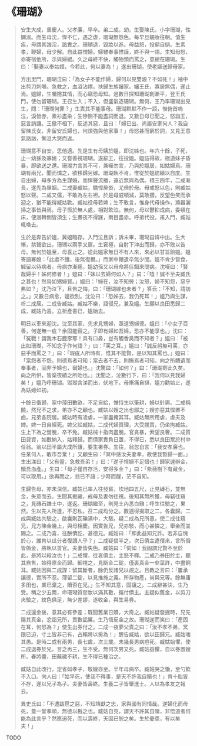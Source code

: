 # 《珊瑚》

> 安生大成，重慶人。父孝廉，早卒。弟二成，幼。生娶陳氏，小字珊瑚，性嫻淑。而生母沈，悍不仁，遇之虐，珊瑚無怨色。每早旦靚妝往朝。值生疾，母謂其誨淫，詬責之。珊瑚退，毀妝以進。母益怒，投顙自撾。生素孝，鞭婦，母少解。自此益憎婦。婦雖奉事惟謹，終不與一語。生知母怒，亦寄宿他所，示與婦絕。久之母終不快，觸物類而罵之，意總在珊瑚。生曰：「娶妻以奉姑嫜，今若此，何以妻為！」遂出珊瑚，使老嫗送歸母家。
>
> 方出里門，珊瑚泣曰：「為女子不能作婦，歸何以見雙親？不如死！」袖中出剪刀刺喉。急救之，血溢沾襟。扶歸生族嬸家。嬸王氏，寡居無偶，遂止焉。媼歸，生囑隱其情，而心竊恐母知。過數日探知珊瑚創漸平，登王氏門，使勿留珊瑚。王召生入；不入，但盛氣逐珊瑚。無何，王乃率珊瑚出見生，問：「珊瑚何罪？」生責其不能事母。珊瑚默默不作一語，惟俯首嗚泣，淚皆赤，素衫盡染；生慘惻不能盡詞而退。又數日母已聞之，怒詣王，惡言誚讓。王傲不相下，反述其惡，且曰：「婦已出，尚屬安家何人？我自留陳氏女，非留安氏婦也，何煩強與他家事！」母怒甚而窮於詞，又見王意氣訩訩，慚沮大哭而返。
>
> 珊瑚意不自安，思他適。先是生有母姨於媼，即沈姊也。年六十餘，子死，止一幼孫及寡媳；又嘗善視珊瑚。遂辭王，往投媼。媼詰得故，極道妹子昏暴，即欲送之還。珊瑚力言其不可，兼囑勿言，乃與於媼居，如姑婦焉。珊瑚有兩兄，聞而憐之，欲移歸另嫁。珊瑚執不肯，惟從於媼紡績以自度。生自出婦，母多方為生謀婚，而悍聲流播，遠近無與為偶。積三四年，二成漸長，遂先為畢姻。二成妻臧姑，驕悍戾沓，尤倍於母。母或怒以色，則臧姑怒以聲。二成又儒，不敢為左右袒。於是母威頓減，莫敢攖，反望色笑而承迎之，猶不能得臧姑歡。臧姑役母若婢；生不敢言，惟身代母操作，滌器灑掃之事皆與焉。母子恆於無人處，相對飲泣。無何，母以鬱抑成病，委頓在床，便溺轉側皆須生；生晝夜不得寐，兩目盡赤。呼弟代役，甫入門，臧姑輒喚去。
>
> 生於是奔告於媼，冀媼臨存。入門泣且訴；訴未畢，珊瑚自幃中出。生大慚，禁聲欲出。珊瑚以兩手叉扉。生窘極，自肘下沖出而歸，亦不敢以告母。無何於媼至，母喜止之。從此媼家無日不有人來，來必以甘旨餉媼。媼寄語寡媳：「此處不餓，後無復爾。」而家中饋遺卒無少間。媼不肯少嘗食，緘留以待病者。母病亦漸瘥。媼幼孫又以母命將佳餌來問病。沈嘆曰：「賢哉婦乎！姊何修者！」媼曰：「妹以去婦何如人？」曰：「嘻！誠不至夫臧氏之甚也！然烏如甥婦賢。」媼曰：「婦在，汝不知勞；汝怒，婦不知怨，惡乎弗如？」沈乃泣下，且告之悔，曰：「珊瑚嫁也未者？」答云：「不知，請訪之。」又數日病愈，媼欲別。沈泣曰：「恐姊去，我仍死耳！」媼乃與生謀，析二成居。二成告臧姑。臧姑不樂，語侵兄，兼及媼。生願以良田悉歸二成，臧姑乃喜。立析產書已，媼始去。
>
> 明日以車來迎沈。沈至其家，先求見甥婦，亟道甥婦德。媼曰：「小女子百善，何遂無一疵？余固能容之。子即有婦如吾婦，恐亦不能享也。」沈曰：「冤戰！謂我木石鹿豕耶！具有口鼻，豈有觸香臭而不知者？」媼曰：「被出如珊瑚，不知念子作何語？」曰：「罵之耳。」媼曰：「誠反躬無可罵，亦惡乎而罵之？」曰：「瑕疵人所時有，惟其不能賢，是以知其罵也。」媼曰：「當怨者不怨，則德焉者可知；當去者不去，則撫焉者可知。向之所饋遺而奉事者，固非予婦也，爾婦也。」沈驚曰：「如何？」曰：「珊瑚寄此久矣。向之所供，皆渠夜績之所貽也。」沈聞之，泣數行下，曰：「我何以見我婦矣！」媼乃呼珊瑚。瑚瑚含涕而出，伏地下。母慚痛自撻，媼力勸始止，遂為姑媳如初。
>
> 十餘日偕歸，家中薄田數畝，不足自給，惟恃生以筆耕，婦以針耨。二成稱饒，然兄不之求，弟亦不之顧也。臧姑以嫂之出也鄙之；嫂亦惡其悍置不齒。兄弟各院居。臧姑時有凌虐，一家盡掩其耳。臧姑無所用虐，虐夫及婢。婢一日自經死。婢父訟臧姑，二成代婦質理，大受撲責，仍坐拘臧姑。生上下為之營脫，卒不免。臧姑械十指肉盡脫。官貪暴，索望良奢。二成質田貸資，如數納入，姑釋歸。而債家責負日亟，不得已，悉以良田鬻於村中任翁。翁以田半屬大成所讓，要生署券。生往，翁忽自言：「我安孝廉也。任某何人，敢市吾業！」又顧生曰：「冥中感汝夫妻孝，故使我暫歸一面。」生出涕曰：「父有靈，急救吾弟！」曰：「逆子悍婦不足惜也！歸家速辦金，贖吾血產。」生曰：「母子僅自存活，安得多金？」曰：「紫薇樹下有藏金，可以取用。」欲再問之，翁已不語；少時而醒，茫不自知。
>
> 生歸告母，亦未深信。臧姑已率人往發窖，坎地四五尺，止見磚石，並無金，失意而去。生聞其掘藏，戒母及妻勿往視。後知其無所獲，母竊往窺之，見磚石雜土中，遂返。珊瑚繼至，則見土內悉白鏹；呼生往驗之，果然。生以先人所遺，不忍私，召二成均分之。數適得揭取之二，各囊歸。二成與臧姑共驗之，啟囊則瓦礫滿中，大駭。疑二成為兄所愚，使二成往窺兄，兄方陳金幾上，與母相慶。因實告兄，兄亦駭，而心甚憐之，舉金而並賜之。二成乃喜，往酬債訖，甚德兄。臧姑曰：「即此益知兄詐。若非自愧於心，誰肯以瓜分者復讓人乎？」二成疑信半之。次日債主遣僕來，言所償皆偽金，將執以首官。夫妻皆失色。臧姑曰：「伺如！我固謂兄賢不至於此，是將以殺汝也！」二成懼，往哀債主，主怒不釋。二成乃券田於主，聽其自售，始得原金而歸。細視之，見斷金二錠，僅裹真金一韭葉許，中盡銅耳。臧姑因與二成謀：留其斷者，餘仍反諸兄以覘之。且教之言曰：「屢承讓德，實所不忍。薄留二錠，以見推施之義。所存物產，尚與兄等。餘無庸多田也，業已棄之，贖否在兄。」生不知其意，固讓之。二成辭甚決，生乃受。稱之少五兩，命珊瑚質奩妝以滿其數，攜付債主。主疑似舊金，以剪刀夾驗之，紋色俱足，無少差謬，遂收金，與生易券。
>
> 二成還金後，意其必有參差；既聞舊業已贖，大奇之。臧姑疑發掘時，兄先隱其真金，忿詣兄所，責數詬厲。生乃悟反金之故。珊瑚逆而笑曰：「產固在耳，何怒為？」使生出券付之。二成一夜夢父責之曰：「汝不孝不弟，冥限已迫，寸土皆非己有，占賴將以奚為！」醒告臧姑，欲以田歸兄。臧姑嗤其愚。是時二成有兩男，長七歲，次三歲。未幾長男病痘死。臧姑始懼，使二成退券於兄，言之再三，生不受。無何次男又死。臧姑益懼，自以券置嫂所。春將盡，田蕪穢不耕，生不得已種治之。
>
> 臧姑自此改行，定省如孝子，敬嫂亦至。半年母病卒。臧姑哭之慟，至勺飲不入口。向人曰：「姑早死，使我不得事，是天不許我自贖也！」育十胎皆不存，遂以兄子為子。夫妻皆壽終。生養二子皆舉進士。人以為孝友之報云。
>
> 異史氏曰：「不遭跋扈之惡，不知靖獻之忠，家與國有同情哉。逆婦化而母死，蓋一堂孝順，無德以戡之也。臧姑自克，謂天不許其自贖，非悟道者何能為此言乎？然應迫死，而以壽終，天固已恕之矣。生於憂患，有以矣夫！」

TODO
